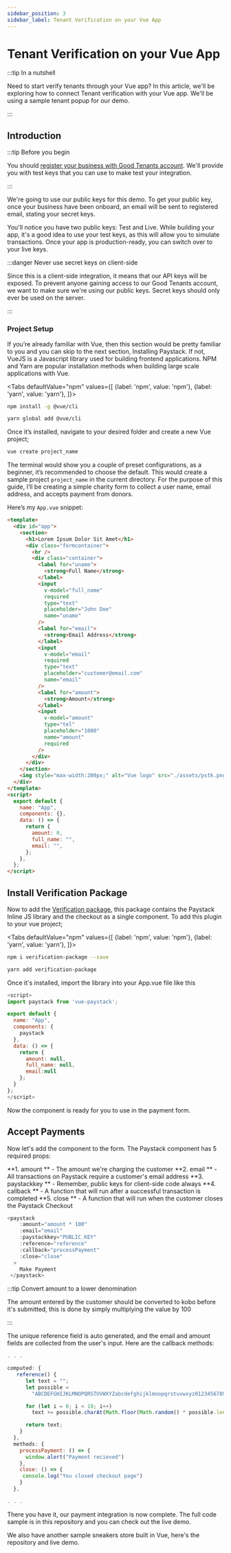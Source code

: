 ```yaml
---
sidebar_position: 3
sidebar_label: Tenant Verification on your Vue App
---
```



# Tenant Verification on your Vue App

:::tip In a nutshell

Need to start verify tenants through your Vue app? In this article,
we'll be exploring how to connect Tenant verification with your Vue app.
We'll be using a sample tenant popup for our demo.

:::

## Introduction

:::tip Before you begin

You should [register your business with Good Tenants account](https://goodtenants.ng/).
We'll provide you with test keys that you can use to make test your integration.

:::

We're going to use our public keys for this demo.
To get your public key, once your business have been onboard, an email will be sent to registered email,
stating your secret keys.

You'll notice you have two public keys: Test and Live.
While building your app, it's a good idea to use your test keys, as this will allow you to simulate transactions.
Once your app is production-ready, you can switch over to your live keys.

:::danger Never use secret keys on client-side

Since this is a client-side integration, it means that our API keys will be exposed.
To prevent anyone gaining access to our Good Tenants account,
we want to make sure we're using our public keys.
Secret keys should only ever be used on the server.

:::

### Project Setup

If you’re already familiar with Vue, then this section would be pretty familiar to you and you can skip to the next section, Installing Paystack. If not, VueJS is a Javascript library used for building frontend applications. NPM and Yarn are popular installation methods when building large scale applications with Vue.

<Tabs
defaultValue="npm"
values={[
{label: 'npm', value: 'npm'},
{label: 'yarn', value: 'yarn'},
]}>
<TabItem value="npm">

```bash
npm install -g @vue/cli
```

</TabItem>

<TabItem value="yarn">

```bash
yarn global add @vue/cli
```

</TabItem>
</Tabs>

Once it’s installed, navigate to your desired folder and create a new Vue project;

```bash
vue create project_name
```

The terminal would show you a couple of preset configurations, as a beginner, it’s recommended to choose the default. This would create a sample project `project_name` in the current directory. For the purpose of this guide, I’ll be creating a simple charity form to collect a user name, email address, and accepts payment from donors.

Here’s my `App.vue` snippet:

```html
<template>
  <div id="app">
    <section>
      <h1>Lorem Ipsum Dolor Sit Amet</h1>
      <div class="formcontainer">
        <hr />
        <div class="container">
          <label for="uname">
            <strong>Full Name</strong>
          </label>
          <input
            v-model="full_name"
            required
            type="text"
            placeholder="John Doe"
            name="uname"
          />
          <label for="email">
            <strong>Email Address</strong>
          </label>
          <input
            v-model="email"
            required
            type="text"
            placeholder="customer@email.com"
            name="email"
          />
          <label for="amount">
            <strong>Amount</strong>
          </label>
          <input
            v-model="amount"
            type="tel"
            placeholder="1000"
            name="amount"
            required
          />
        </div>
      </div>
    </section>
    <img style="max-width:200px;" alt="Vue logo" src="./assets/pstk.png" />
  </div>
</template>
<script>
  export default {
    name: "App",
    components: {},
    data: () => {
      return {
        amount: 0,
        full_name: "",
        email: "",
      };
    },
  };
</script>
```

## Install Verification Package

Now to add the [Verification package](https://www.npmjs.com/package/verification-package),
this package contains the Paystack Inline JS library and the checkout as a single component.
To add this plugin to your vue project;

<Tabs
defaultValue="npm"
values={[
{label: 'npm', value: 'npm'},
{label: 'yarn', value: 'yarn'},
]}>
<TabItem value="npm">

```bash
npm i verification-package --save
```

</TabItem>

<TabItem value="yarn">

```bash
yarn add verification-package
```

</TabItem>
</Tabs>

Once it's installed, import the library into your App.vue file like this

```js
<script>
import paystack from 'vue-paystack';

export default {
  name: "App",
  components: {
    paystack
  },
  data: () => {
    return {
      amount: null,
      full_name: null,
      email:null
    };
  }
};
</script>
```

Now the component is ready for you to use in the payment form.

## Accept Payments

Now let's add the component to the form. The Paystack component has 5 required props:

**1. amount ** - The amount we're charging the customer
**2. email ** - All transactions on Paystack require a customer's email address
**3. paystackkey ** - Remember, public keys for client-side code always
**4. callback ** - A function that will run after a successful transaction is completed
**5. close ** - A function that will run when the customer closes the Paystack Checkout

```js
<paystack
    :amount="amount * 100"
    :email="email"
    :paystackkey="PUBLIC_KEY"
    :reference="reference"
    :callback="processPayment"
    :close="close"
  >
    Make Payment
 </paystack>
```

:::tip Convert amount to a lower denomination

The amount entered by the customer should be converted to kobo before it's submitted, this is done by simply multiplying the value by 100

:::

The unique reference field is auto generated, and the email and amount fields are collected from the user's input. Here are the callback methods:

```js
. . .

computed: {
   reference() {
      let text = "";
      let possible =
        "ABCDEFGHIJKLMNOPQRSTUVWXYZabcdefghijklmnopqrstuvwxyz0123456789";

      for (let i = 0; i < 10; i++)
        text += possible.charAt(Math.floor(Math.random() * possible.length));

      return text;
    }
  },
  methods: {
    processPayment: () => {
      window.alert("Payment recieved")
    },
    close: () => {
     console.log("You closed checkout page")
    }
  },

. . .
```

There you have it, our payment integration is now complete. The full code sample is in this repository and you can check out the live demo.

We also have another sample sneakers store built in Vue, here's the repository and live demo.
